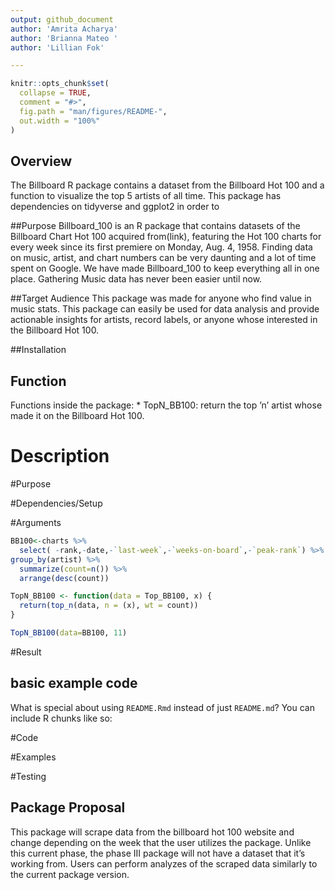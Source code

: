 ```yaml
---
output: github_document
author: 'Amrita Acharya'
author: 'Brianna Mateo '
author: 'Lillian Fok'

---
```


<!-- README.md is generated from README.Rmd. Please edit that file -->

```r
knitr::opts_chunk$set(
  collapse = TRUE,
  comment = "#>",
  fig.path = "man/figures/README-",
  out.width = "100%"
)
```

 
## Overview 
The Billboard  R package contains a dataset from the Billboard Hot 100 and a function to visualize the top 5 artists of all time. This package has dependencies on tidyverse and ggplot2 in order to 

##Purpose 
Billboard_100  is an R package that contains datasets of the Billboard Chart Hot 100 acquired from(link), featuring the Hot 100 charts for every week since its first premiere on Monday, Aug. 4, 1958. Finding data on music, artist, and chart numbers can be very daunting and a lot of time spent on Google.  We have made Billboard_100 to keep everything all in one place.  Gathering Music data has never been easier until now.

##Target Audience 
This package was made for anyone who find value in music stats. This package can easily be used for data analysis and provide actionable insights for artists, record labels, or anyone whose interested in the Billboard Hot 100.
 
 
 
 
##Installation 

## Function

Functions inside the package:
* TopN_BB100: return the top ’n’ artist whose made it on the Billboard Hot 100. 

# Description 

#Purpose

#Dependencies/Setup 

#Arguments 

```r

BB100<-charts %>% 
  select( -rank,-date,-`last-week`,-`weeks-on-board`,-`peak-rank`) %>% 
group_by(artist) %>% 
  summarize(count=n()) %>% 
  arrange(desc(count))

TopN_BB100 <- function(data = Top_BB100, x) {
  return(top_n(data, n = (x), wt = count))
}

TopN_BB100(data=BB100, 11)
```

#Result 


## basic example code

What is special about using `README.Rmd` instead of just `README.md`? You can include R chunks like so:

#Code 

#Examples 

#Testing 

## Package Proposal 
This package will scrape data from the billboard hot 100 website and change depending on the week that the user utilizes the package. Unlike this current phase, the phase III package will not have a dataset that it's working from. Users can perform analyzes of the scraped data similarly to the current package version. 

##
